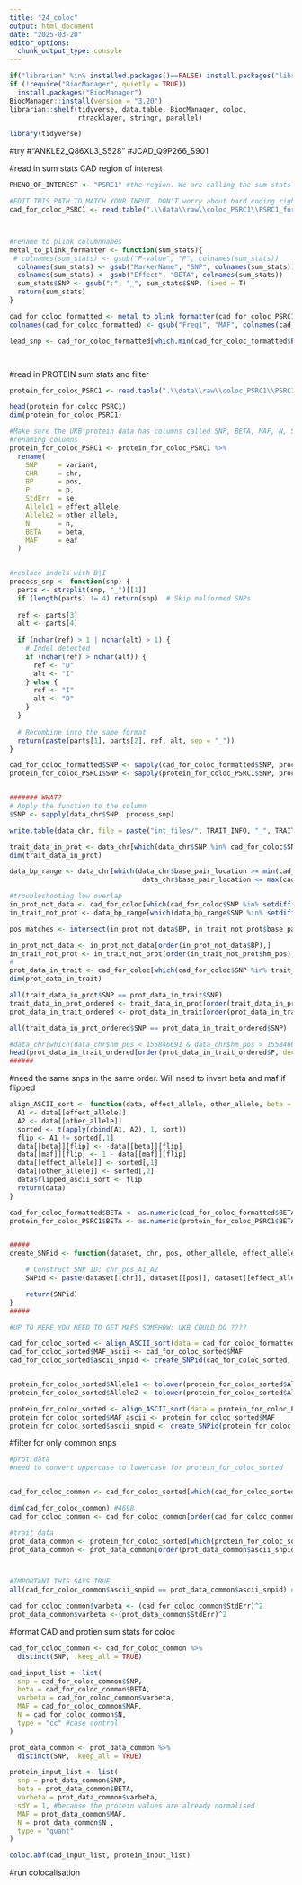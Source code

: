 ```yaml
---
title: "24_coloc"
output: html_document
date: "2025-03-20"
editor_options: 
  chunk_output_type: console
---
```


```r
if("librarian" %in% installed.packages()==FALSE) install.packages("librarian")
if (!require("BiocManager", quietly = TRUE))
  install.packages("BiocManager")
BiocManager::install(version = "3.20")
librarian::shelf(tidyverse, data.table, BiocManager, coloc, 
                 rtracklayer, stringr, parallel)

library(tidyverse)
```

#try
#"ANKLE2_Q86XL3_S528"
#JCAD_Q9P266_S901

#read in sum stats CAD region of interest
```r
PHENO_OF_INTEREST <- "PSRC1" #the region. We are calling the sum stats region according to the protein match

#EDIT THIS PATH TO MATCH YOUR INPUT. DON'T worry about hard coding right now. You can always come back and automate
cad_for_coloc_PSRC1 <- read.table(".\\data\\raw\\coloc_PSRC1\\PSRC1_for_coloc.txt", header = TRUE, sep = "", stringsAsFactors = FALSE, fill = TRUE)



#rename to plink columnnames
metal_to_plink_formatter <- function(sum_stats){
 # colnames(sum_stats) <- gsub("P-value", "P", colnames(sum_stats))
  colnames(sum_stats) <- gsub("MarkerName", "SNP", colnames(sum_stats))
  colnames(sum_stats) <- gsub("Effect", "BETA", colnames(sum_stats))
  sum_stats$SNP <- gsub(":", "_", sum_stats$SNP, fixed = T)
  return(sum_stats)
}

cad_for_coloc_formatted <- metal_to_plink_formatter(cad_for_coloc_PSRC1)
colnames(cad_for_coloc_formatted) <- gsub("Freq1", "MAF", colnames(cad_for_coloc_formatted))

lead_snp <- cad_for_coloc_formatted[which.min(cad_for_coloc_formatted$P),] #note the p-val is probably bigger than the data you have been looking at because these are the euro not meta-analysis sum stats




```


#read in PROTEIN sum stats and filter
```r
protein_for_coloc_PSRC1 <- read.table(".\\data\\raw\\coloc_PSRC1\\PSRC1_UKBPPP2.txt", header = TRUE, sep = "", stringsAsFactors = FALSE, fill = TRUE)

head(protein_for_coloc_PSRC1)
dim(protein_for_coloc_PSRC1)

#Make sure the UKB protein data has columns called SNP, BETA, MAF, N, SE
#renaming columns
protein_for_coloc_PSRC1 <- protein_for_coloc_PSRC1 %>%
  rename(
    SNP     = variant,
    CHR     = chr,
    BP      = pos,
    P       = p,
    StdErr  = se,
    Allele1 = effect_allele,
    Allele2 = other_allele,
    N       = n,
    BETA    = beta,
    MAF     = eaf
  )
  

```

```r
#replace indels with D|I
process_snp <- function(snp) {
  parts <- strsplit(snp, "_")[[1]]
  if (length(parts) != 4) return(snp)  # Skip malformed SNPs
  
  ref <- parts[3]
  alt <- parts[4]
  
  if (nchar(ref) > 1 | nchar(alt) > 1) {
    # Indel detected
    if (nchar(ref) > nchar(alt)) {
      ref <- "D"
      alt <- "I"
    } else {
      ref <- "I"
      alt <- "D"
    }
  }
  
  # Recombine into the same format
  return(paste(parts[1], parts[2], ref, alt, sep = "_"))
}

cad_for_coloc_formatted$SNP <- sapply(cad_for_coloc_formatted$SNP, process_snp)
protein_for_coloc_PSRC1$SNP <- sapply(protein_for_coloc_PSRC1$SNP, process_snp)


####### WHAT?
# Apply the function to the column
$SNP <- sapply(data_chr$SNP, process_snp)

write.table(data_chr, file = paste("int_files/", TRAIT_INFO, "_", TRAIT_CODE, "_", "trait_for_locuszoom.txt", sep = ""), quote = F, row.names = F)

trait_data_in_prot <- data_chr[which(data_chr$SNP %in% cad_for_coloc$SNP),]
dim(trait_data_in_prot)

data_bp_range <- data_chr[which(data_chr$base_pair_location >= min(cad_for_coloc$BP) &
                                 data_chr$base_pair_location <= max(cad_for_coloc$BP) ),]

#troubleshooting low overlap
in_prot_not_data <- cad_for_coloc[which(cad_for_coloc$SNP %in% setdiff(cad_for_coloc$SNP, data_chr$SNP)),]
in_trait_not_prot <- data_bp_range[which(data_bp_range$SNP %in% setdiff(data_bp_range$SNP, cad_for_coloc$SNP)),]

pos_matches <- intersect(in_prot_not_data$BP, in_trait_not_prot$base_pair_location)

in_prot_not_data <- in_prot_not_data[order(in_prot_not_data$BP),]
in_trait_not_prot <- in_trait_not_prot[order(in_trait_not_prot$hm_pos),]
# 
prot_data_in_trait <- cad_for_coloc[which(cad_for_coloc$SNP %in% trait_data_in_prot$SNP),]
dim(prot_data_in_trait)

all(trait_data_in_prot$SNP == prot_data_in_trait$SNP)
trait_data_in_prot_ordered <- trait_data_in_prot[order(trait_data_in_prot$SNP),]
prot_data_in_trait_ordered <- prot_data_in_trait[order(prot_data_in_trait$SNP),]

all(trait_data_in_prot_ordered$SNP == prot_data_in_trait_ordered$SNP)

#data_chr[which(data_chr$hm_pos < 155846691 & data_chr$hm_pos > 155846671),]
head(prot_data_in_trait_ordered[order(prot_data_in_trait_ordered$P, decreasing = F),])
######
```



#need the same snps in the same order. Will need to invert beta and maf if flipped
```r
align_ASCII_sort <- function(data, effect_allele, other_allele, beta = "BETA", maf = "MAF") {
  A1 <- data[[effect_allele]]
  A2 <- data[[other_allele]]
  sorted <- t(apply(cbind(A1, A2), 1, sort))
  flip <- A1 != sorted[,1]
  data[[beta]][flip] <- -data[[beta]][flip]
  data[[maf]][flip] <- 1 - data[[maf]][flip]
  data[[effect_allele]] <- sorted[,1]
  data[[other_allele]] <- sorted[,2]
  data$flipped_ascii_sort <- flip
  return(data)
}

cad_for_coloc_formatted$BETA <- as.numeric(cad_for_coloc_formatted$BETA)
protein_for_coloc_PSRC1$BETA <- as.numeric(protein_for_coloc_PSRC1$BETA)


#####
create_SNPid <- function(dataset, chr, pos, other_allele, effect_allele) {

    # Construct SNP ID: chr_pos_A1_A2
    SNPid <- paste(dataset[[chr]], dataset[[pos]], dataset[[effect_allele]], dataset[[other_allele]], sep = "_")

    return(SNPid)
}
#####

#UP TO HERE YOU NEED TO GET MAFS SOMEHOW: UKB COULD DO ????

cad_for_coloc_sorted <- align_ASCII_sort(data = cad_for_coloc_formatted, effect_allele = "Allele1", other_allele = "Allele2", beta = "BETA", maf = "MAF") #had to delete SNPid
cad_for_coloc_sorted$MAF_ascii <- cad_for_coloc_sorted$MAF
cad_for_coloc_sorted$ascii_snpid <- create_SNPid(cad_for_coloc_sorted, "CHR", "BP", "Allele2", "Allele1")


protein_for_coloc_sorted$Allele1 <- tolower(protein_for_coloc_sorted$Allele1)
protein_for_coloc_sorted$Allele2 <- tolower(protein_for_coloc_sorted$Allele2)

protein_for_coloc_sorted <- align_ASCII_sort(data = protein_for_coloc_PSRC1, effect_allele = "Allele1", other_allele = "Allele2", beta = "BETA", maf = "MAF") #had to delete SNPid
protein_for_coloc_sorted$MAF_ascii <- protein_for_coloc_sorted$MAF
protein_for_coloc_sorted$ascii_snpid <- create_SNPid(protein_for_coloc_sorted, "CHR", "BP", "Allele2", "Allele1")
```

#filter for only common snps
```r

#prot data
#need to convert uppercase to lowercase for protein_for_coloc_sorted


cad_for_coloc_common <- cad_for_coloc_sorted[which(cad_for_coloc_sorted$ascii_snpid %in% protein_for_coloc_sorted$ascii_snpid),]

dim(cad_for_coloc_common) #4698
cad_for_coloc_common <- cad_for_coloc_common[order(cad_for_coloc_common$ascii_snpid),]

#trait data
prot_data_common <- protein_for_coloc_sorted[which(protein_for_coloc_sorted$ascii_snpid %in% cad_for_coloc_common$ascii_snpid),]
prot_data_common <- prot_data_common[order(prot_data_common$ascii_snpid),]



#IMPORTANT THIS SAYS TRUE
all(cad_for_coloc_common$ascii_snpid == prot_data_common$ascii_snpid) #TRUE

cad_for_coloc_common$varbeta <- (cad_for_coloc_common$StdErr)^2
prot_data_common$varbeta <-(prot_data_common$StdErr)^2
```

#format CAD and protien sum stats for coloc
```r

cad_for_coloc_common <- cad_for_coloc_common %>%
  distinct(SNP, .keep_all = TRUE)

cad_input_list <- list(
  snp = cad_for_coloc_common$SNP,
  beta = cad_for_coloc_common$BETA,
  varbeta = cad_for_coloc_common$varbeta,
  MAF = cad_for_coloc_common$MAF,
  N = cad_for_coloc_common$N,
  type = "cc" #case control
)

prot_data_common <- prot_data_common %>%
  distinct(SNP, .keep_all = TRUE)

protein_input_list <- list(
  snp = prot_data_common$SNP,
  beta = prot_data_common$BETA,
  varbeta = prot_data_common$varbeta,
  sdY = 1, #because the protein values are already normalised 
  MAF = prot_data_common$MAF,
  N = prot_data_common$N , 
  type = "quant"
)

coloc.abf(cad_input_list, protein_input_list)

```


#run colocalisation
```r
```

